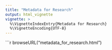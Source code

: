```yaml
---
title: "Metadata for Research"
output: html_vignette
vignette: >
  %\VignetteIndexEntry{Metadata for Research}
  %\VignetteEncoding{UTF-8}
---
```


```r
browseURL("metadata_for_research.html")

